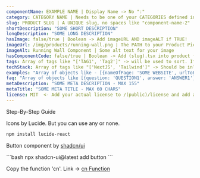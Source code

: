 ```yaml
---
componentName: EXAMPLE NAME | Display Name -> No ":" 
category: CATEGORY NAME | Needs to be one of your CATEGORIES defined in /constants
slug: PRODUCT SLUG | A UNIQUE slug, no spaces like "component-name-2"
shortDescription: "SOME SHORT DESCRIPTION"
longDescription: "SOME LONG DESCRIPTION"
hasImage: false/true | Boolean -> Add imageURL AND imageALT if TRUE!
imageUrl: /img/products/running-wall.png | The PATH to your Product Picture stored in /public{PATH}
imageAlt: Running Wall Component | Some alt text for your image
hasComponentCode: false/true | Boolean -> Add (slug).tsx into product folder if TRUE, and replace (slug with above slug)
tags: Array of tags like "['TAG1', 'Tag2']" -> will be used to sort. If none given -> "['Other']"
techStack: Array of tags like "['NextJS', 'Tailwind']" -> Should be inline with your TechStack in /constants/techstack.js
examples: "Array of objects like - [{nameOfPage: 'SOME WEBSITE', urlToPage: 'https://SOMEURL.com', descriptionOfUsage: 'SOME DESCRIPTION ABOUT HOW WEBSITES USES PRODZC', imgageSrcOfUsage: 'The PATH to your Website Picture stored in /public{PATH}'}]"
faq: "Array of objects like [{question: 'QUESTION1', answer: 'ANSWER1'},{question: 'QUESTION2', answer: 'ANSWER2'}]"
metaDescription: "SOME META DESCRIPTION - MAX 155"
metaTitle: "SOME META TITLE - MAX 60 CHARS"
license: MIT  <- Add your actual license to /(public)/license and add an id like id="Standard"
---
```


<SubSectionOuterContainer id="Docs">
<SubSectionTitle>Step-By-Step Guide</SubSectionTitle>
<SubSectionInnerContainer  className="border-l-2 border-gray-300 space-y-12 max-w-5xl mt-4 px-1 pl-10 items-start overflow-x-hidden">
<HowToStep index='1' title="Install Dependencies">

Icons by Lucide. But you can use any or none.

<CodeBlock fileName="cli">

```bash
npm install lucide-react
```

</CodeBlock>

Button component by [shadcn/ui](https://ui.shadcn.com/docs/components/button)

<CodeBlock fileName="cli">
```bash
npx shadcn-ui@latest add button
```
</CodeBlock>

Copy the function 'cn'. Link -> [cn Function](https://financechest.io/functions/cn)

</HowToStep>
<HowToStep index='2' title="Copy the Source Code">
<CodeBlock fileName="@/component/button-back-to-top.tsx">

```tsx

```

</CodeBlock>
</HowToStep>
<HowToStep index='3' title="Use in your App">
<CodeBlock fileName="page.tsx">

```tsx

```

</CodeBlock>
</HowToStep>
</SubSectionInnerContainer>
</SubSectionOuterContainer>
